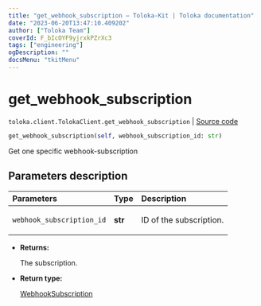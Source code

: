 ```yaml
---
title: "get_webhook_subscription — Toloka-Kit | Toloka documentation"
date: "2023-06-20T13:47:10.409202"
author: ["Toloka Team"]
coverId: F_bIcOYF9yjrxkPZrXc3
tags: ["engineering"]
ogDescription: ""
docsMenu: "tkitMenu"
---
```


# get_webhook_subscription

`toloka.client.TolokaClient.get_webhook_subscription` | [Source code](https://github.com/Toloka/toloka-kit/blob/v1.2.0/src/client/__init__.py#L3525)

```python
get_webhook_subscription(self, webhook_subscription_id: str)
```

Get one specific webhook-subscription

## Parameters description

| Parameters | Type | Description |
| :----------| :----| :-----------|
`webhook_subscription_id`|**str**|<p>ID of the subscription.</p>

* **Returns:**

  The subscription.

* **Return type:**

  [WebhookSubscription](/docs/toloka-kit/reference/toloka.client.webhook_subscription.WebhookSubscription)